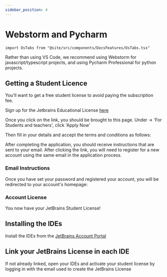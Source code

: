 ```yaml
---
sidebar_position: 4
---
```


# Webstorm and Pycharm

```mdx-code-block
import OsTabs from "@site/src/components/DocsFeatures/OsTabs.tsx"
```

Rather than using VS Code, we recommend using Webstorm for javascript/typescript projects,
and using Pycharm Professional for python projects.

## Getting a Student Licence

You'll want to get a free student license to avoid paying the subscription fee.

Sign up for the Jetbrains Educational License [here](https://www.jetbrains.com/community/education/#students)

Once you click on the link, you should be brought to this page. Under -> 'For Students and teachers', click 'Apply Now'

[//]: # ([Jetbrains Apply Now]&#40;./img/jetbrains_license.png&#41;)

Then fill in your details and accept the terms and conditions as follows:

[//]: # (### Fill in Details)

[//]: # (![Fill in Details]&#40;./img/student_application.png&#41;)

[//]: # ()
[//]: # (### Accept Terms and Conditions)

[//]: # (![Accept Terms]&#40;./img/accept_terms.png&#41;)

After completing the application, you should receive instructions that are sent to your email. After clicking the link, you will need to register for a new account using the same email in the application process.

[//]: # (![Email Instructions]&#40;./img/email_instructions.png&#41;)

### Email Instructions

[//]: # (![Email Account]&#40;./img/email_account.png&#41;)

Once you have set your password and registered your account, you will be redirected to your account's homepage:

### Account License

[//]: # (![Account Page]&#40;./img/license_confirm.png&#41;)

You now have your JetBrains Student License!

## Installing the IDEs

Install the IDEs from the [JetBrains Account Portal](https://account.jetbrains.com/licenses)

[//]: # (### Installing Webstorm)

[//]: # ()
[//]: # (![Webstorm Download]&#40;./img/webstorm-pycharm/webstorm_download.png&#41;)

[//]: # ()
[//]: # (```mdx-code-block)

[//]: # (import WebstormWindows from "./webstorm_markdown/_webstorm-windows.mdx")

[//]: # (import WebstormMacOS from "./webstorm_markdown/_webstorm-mac.mdx")

[//]: # (import WebstormLinux from "./webstorm_markdown/_webstorm-linux.mdx")

[//]: # ()
[//]: # (<OsTabs)

[//]: # (    windows={<WebstormWindows />})

[//]: # (    macos={<WebstormMacOS />})

[//]: # (    linux={<WebstormLinux />})

[//]: # (/>)

[//]: # (```)

[//]: # ()
[//]: # (### Installing Pycharm)

[//]: # ()
[//]: # (![Pycharm Download]&#40;./img/webstorm-pycharm/pycharm_download.png&#41;)

[//]: # ()
[//]: # (```mdx-code-block)

[//]: # (import PycharmWindows from "./pycharm_markdown/_pycharm_windows.mdx")

[//]: # (import PycharmMacOS from "./pycharm_markdown/_pycharm_mac.mdx")

[//]: # (import PycharmLinux from "./pycharm_markdown/_pycharm_linux.mdx")

[//]: # ()
[//]: # (<OsTabs)

[//]: # (    windows={<PycharmWindows />})

[//]: # (    macos={<PycharmMacOS />})

[//]: # (    linux={<PycharmLinux />})

[//]: # (/>)

[//]: # (```)

## Link your JetBrains License in each IDE

If not already linked, open your IDEs and activate your student license by logging in with the email
used to create the JetBrains License



